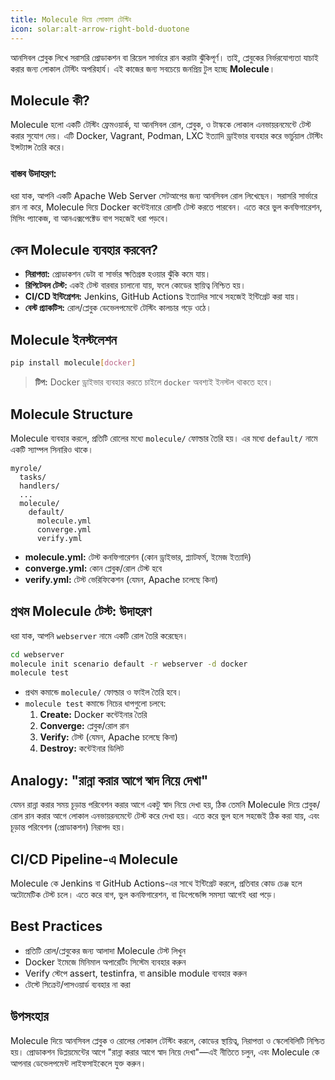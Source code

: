 ```yaml
---
title: Molecule দিয়ে লোকাল টেস্টিং
icon: solar:alt-arrow-right-bold-duotone
---
```


আনসিবল প্লেবুক লিখে সরাসরি প্রোডাকশন বা রিয়েল সার্ভারে রান করাটা ঝুঁকিপূর্ণ। তাই, প্লেবুকের নির্ভরযোগ্যতা যাচাই করার জন্য লোকাল টেস্টিং অপরিহার্য। এই কাজের জন্য সবচেয়ে জনপ্রিয় টুল হচ্ছে **Molecule**।

## Molecule কী?
Molecule হলো একটি টেস্টিং ফ্রেমওয়ার্ক, যা আনসিবল রোল, প্লেবুক, ও টাস্ককে লোকাল এনভায়রনমেন্টে টেস্ট করার সুযোগ দেয়। এটি Docker, Vagrant, Podman, LXC ইত্যাদি ড্রাইভার ব্যবহার করে ভার্চুয়াল টেস্টিং ইন্সট্যান্স তৈরি করে।

### বাস্তব উদাহরণ:
ধরা যাক, আপনি একটি Apache Web Server সেটআপের জন্য আনসিবল রোল লিখেছেন। সরাসরি সার্ভারে রান না করে, Molecule দিয়ে Docker কন্টেইনারে রোলটি টেস্ট করতে পারবেন। এতে করে ভুল কনফিগারেশন, মিসিং প্যাকেজ, বা আনএক্সপেক্টেড বাগ সহজেই ধরা পড়বে।

## কেন Molecule ব্যবহার করবেন?
- **নিরাপত্তা:** প্রোডাকশন ডেটা বা সার্ভার ক্ষতিগ্রস্ত হওয়ার ঝুঁকি কমে যায়।
- **রিপিটেবল টেস্ট:** একই টেস্ট বারবার চালানো যায়, ফলে কোডের স্থায়িত্ব নিশ্চিত হয়।
- **CI/CD ইন্টিগ্রেশন:** Jenkins, GitHub Actions ইত্যাদির সাথে সহজেই ইন্টিগ্রেট করা যায়।
- **বেস্ট প্র্যাকটিস:** রোল/প্লেবুক ডেভেলপমেন্টে টেস্টিং কালচার গড়ে ওঠে।

## Molecule ইনস্টলেশন

```bash
pip install molecule[docker]
```

> **টিপ:** Docker ড্রাইভার ব্যবহার করতে চাইলে `docker` অবশ্যই ইনস্টল থাকতে হবে।

## Molecule Structure

Molecule ব্যবহার করলে, প্রতিটি রোলের মধ্যে `molecule/` ফোল্ডার তৈরি হয়। এর মধ্যে `default/` নামে একটি স্যাম্পল সিনারিও থাকে।

```
myrole/
  tasks/
  handlers/
  ...
  molecule/
    default/
      molecule.yml
      converge.yml
      verify.yml
```

- **molecule.yml:** টেস্ট কনফিগারেশন (কোন ড্রাইভার, প্ল্যাটফর্ম, ইমেজ ইত্যাদি)
- **converge.yml:** কোন প্লেবুক/রোল টেস্ট হবে
- **verify.yml:** টেস্ট ভেরিফিকেশন (যেমন, Apache চলেছে কিনা)

## প্রথম Molecule টেস্ট: উদাহরণ

ধরা যাক, আপনি `webserver` নামে একটি রোল তৈরি করেছেন।

```bash
cd webserver
molecule init scenario default -r webserver -d docker
molecule test
```

- প্রথম কমান্ডে `molecule/` ফোল্ডার ও ফাইল তৈরি হবে।
- `molecule test` কমান্ডে নিচের ধাপগুলো চলবে:
  1. **Create:** Docker কন্টেইনার তৈরি
  2. **Converge:** প্লেবুক/রোল রান
  3. **Verify:** টেস্ট (যেমন, Apache চলেছে কিনা)
  4. **Destroy:** কন্টেইনার ডিলিট

## Analogy: "রান্না করার আগে স্বাদ নিয়ে দেখা"
যেমন রান্না করার সময় চূড়ান্ত পরিবেশন করার আগে একটু স্বাদ নিয়ে দেখা হয়, ঠিক তেমনি Molecule দিয়ে প্লেবুক/রোল রান করার আগে লোকাল এনভায়রনমেন্টে টেস্ট করে দেখা হয়। এতে করে ভুল হলে সহজেই ঠিক করা যায়, এবং চূড়ান্ত পরিবেশন (প্রোডাকশন) নিরাপদ হয়।

## CI/CD Pipeline-এ Molecule

Molecule কে Jenkins বা GitHub Actions-এর সাথে ইন্টিগ্রেট করলে, প্রতিবার কোড চেঞ্জ হলে অটোমেটিক টেস্ট চলে। এতে করে বাগ, ভুল কনফিগারেশন, বা ডিপেন্ডেন্সি সমস্যা আগেই ধরা পড়ে।

## Best Practices
- প্রতিটি রোল/প্লেবুকের জন্য আলাদা Molecule টেস্ট লিখুন
- Docker ইমেজে মিনিমাল অপারেটিং সিস্টেম ব্যবহার করুন
- Verify স্টেপে assert, testinfra, বা ansible module ব্যবহার করুন
- টেস্টে সিক্রেট/পাসওয়ার্ড ব্যবহার না করা

## উপসংহার
Molecule দিয়ে আনসিবল প্লেবুক ও রোলের লোকাল টেস্টিং করলে, কোডের স্থায়িত্ব, নিরাপত্তা ও স্কেলেবিলিটি নিশ্চিত হয়। প্রোডাকশন ডিপ্লয়মেন্টের আগে "রান্না করার আগে স্বাদ নিয়ে দেখা"—এই নীতিতে চলুন, এবং Molecule কে আপনার ডেভেলপমেন্ট লাইফসাইকেলে যুক্ত করুন।
